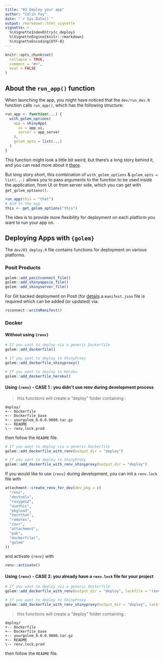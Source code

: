 ```yaml
---
title: "03 Deploy your app"
author: "Colin Fay"
date: "`r Sys.Date()`"
output: rmarkdown::html_vignette
vignette: >
  %\VignetteIndexEntry{c_deploy}
  %\VignetteEngine{knitr::rmarkdown}
  %\VignetteEncoding{UTF-8}
---
```


<script type="text/javascript">
$(document).ready(function () {
  window.initializeCodeFolding("show" === "show");
});
</script>

```r
knitr::opts_chunk$set(
  collapse = TRUE,
  comment = "#>",
  eval = FALSE
)
```

## About the `run_app()` function

When launching the app, you might have noticed that the `dev/run_dev.R` function
calls `run_app()`, which has the following structure:

```r
run_app <- function(...) {
  with_golem_options(
    app = shinyApp(
      ui = app_ui,
      server = app_server
    ),
    golem_opts = list(...)
  )
}
```

This function might look a little bit weird, but there's a long story behind
it, and you can read more about it
[there](https://rtask.thinkr.fr/shinyapp-runapp-shinyappdir-difference/).

But long story short, this combination of `with_golem_options` & `golem_opts =
list(...)` allows you to pass arguments to the function to be used inside the
application, from UI or from server side, which you can get with
`get_golem_options()`.

```r
run_app(this = "that")
# And in the app
this <- get_golem_options("this")
```

The idea is to provide more flexibility for deployment on each platform you want
to run your app on.

## Deploying Apps with `{golem}`

The `dev/03_deploy.R` file contains functions for deployment on various platforms.

### Posit Products

```r
golem::add_positconnect_file()
golem::add_shinyappsio_file()
golem::add_shinyserver_file()
```

For Git backed deployment on Posit (for [details](https://docs.posit.co/connect/user/git-backed/#linking-git-to-posit-connect)
a `manifest.json` file is required which can be added (or updated) via:
```r
rsconnect::writeManifest()
```

### Docker

#### Without using `{renv}`

```r
# If you want to deploy via a generic Dockerfile
golem::add_dockerfile()

# If you want to deploy to ShinyProxy
golem::add_dockerfile_shinyproxy()

# If you want to deploy to Heroku
golem::add_dockerfile_heroku()
```

#### Using `{renv}` - CASE 1 : you didn't use renv during development process


> this functions will create a "deploy" folder containing :

```
deploy/
+-- Dockerfile
+-- Dockerfile_base
+-- yourgolem_0.0.0.9000.tar.gz
+-- README
\-- renv.lock.prod
```

then follow the `README` file.

```r
# If you want to deploy via a generic Dockerfile
golem::add_dockerfile_with_renv(output_dir = "deploy")

# If you want to deploy to ShinyProxy
golem::add_dockerfile_with_renv_shinyproxy(output_dir = "deploy")
```

If you would like to use `{renv}` during development, you can init a
`renv.lock` file with

```r
attachment::create_renv_for_dev(dev_pkg = c(
  "renv",
  "devtools",
  "roxygen2",
  "usethis",
  "pkgload",
  "testthat",
  "remotes",
  "covr",
  "attachment",
  "pak",
  "dockerfiler",
  "golem"
))
```

and activate `{renv}` with

```r
renv::activate()
```


#### Using `{renv}` - CASE 2: you already have a `renv.lock` file for your project

```r
# If you want to deploy via a generic Dockerfile
golem::add_dockerfile_with_renv(output_dir = "deploy", lockfile = "renv.lock")

# If you want to deploy to ShinyProxy
golem::add_dockerfile_with_renv_shinyproxy(output_dir = "deploy", lockfile = "renv.lock")
```

> this functions will create a "deploy" folder containing :

```
deploy/
+-- Dockerfile
+-- Dockerfile_base
+-- yourgolem_0.0.0.9000.tar.gz
+-- README
\-- renv.lock.prod
```

then follow the `README` file.
